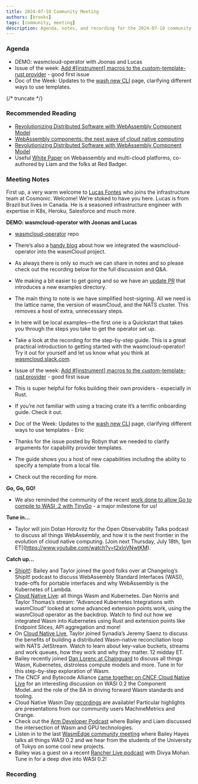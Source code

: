 ```yaml
---
title: 2024-07-10 Community Meeting
authors: [brooks]
tags: [community, meeting]
description: Agenda, notes, and recording for the 2024-07-10 community meeting
---
```



### Agenda

- DEMO: wasmcloud-operator with Joonas and Lucas
- Issue of the week: [Add #[instrument] macros to the custom-template-rust provider](https://github.com/wasmCloud/wasmCloud/issues/2402) - good first issue
- Doc of the Week: Updates to the [wash new CLI](https://wasmcloud.com/docs/cli/new) page, clarifying different ways to use templates.

{/* truncate */}

### Recommended Reading

- [Revolutionizing Distributed Software with WebAssembly Component Model](https://medium.com/wasi-articles/revolutionizing-distributed-software-with-webassembly-component-model-412574d2881a)
- [WebAssembly components: the next wave of cloud native computing ](https://www.cncf.io/blog/2024/07/09/webassembly-components-the-next-wave-of-cloud-native-computing/)
- [Revolutionizing Distributed Software with WebAssembly Component Model](https://medium.com/wasi-articles/revolutionizing-distributed-software-with-webassembly-component-model-412574d2881a)
- Useful [White Paper](http://content.red-badger.com/resources/white-paper-multi-cloud-platforms-are-here-how-webassembly-nats-and-wasmcloud-move-us-beyond-cloud) on Webassembly and multi-cloud platforms, co-authored by Liam and the folks at Red Badger.


### Meeting Notes

First up, a very warm welcome to [Lucas Fontes](https://github.com/lxfontes) who joins the infrastructure team at Cosmonic. Welcome! We’re stoked to have you here. Lucas is from Brazil but lives in Canada. He is a seasoned infrastructure engineer with expertise in K8s, Heroku, Salesforce and  much more.

**DEMO: wasmcloud-operator with Joonas and Lucas**

- [wasmcloud-operator](https://github.com/wasmCloud/wasmcloud-operator) repo
- There’s also a [handy blog](https://wasmcloud.com/blog/wasmcloud-operator-is-here) about how we integrated the wasmcloud-operator into the wasmCloud project.
- As always there is only so much we can share in notes and so please check out the recording below for the full discussion and Q&A.
- We making a bit easier to get going and so we have an [update PR](https://github.com/wasmCloud/wasmcloud-operator/pull/70) that introduces a new examples directory.
- The main thing to note is we have simplified host-signing. All we need is the lattice name, the version of wasmCloud, and the NATS cluster. This removes a host of extra, unnecessary steps.
- In here will be local examples—the first one is a Quickstart that takes you through the steps you take to get the operator set up.
- Take a look at the recording for the step-by-step guide. This is a great practical introduction to getting started with the wasmcloud-operator! Try it out for yourself and let us know what you think at [wasmcloud.slack.com](https://slack.wasmcloud.com/).

- Issue of the week: [Add #[instrument] macros to the custom-template-rust provider](https://github.com/wasmCloud/wasmCloud/issues/2402) - good first issue
- This is super helpful for folks building their own providers - especially in Rust.
- If you’re not familiar with using a tracing crate it’s a terrific onboarding guide. Check it out.

- Doc of the Week: Updates to the [wash new CLI](https://wasmcloud.com/docs/cli/new) page, clarifying different ways to use templates - Eric
- Thanks for the issue posted by Robyn that we needed to clarify arguments for capability provider templates.
- The guide shows you a host of new capabilities including the ability to specify a template from a local file.
- Check out the recording for more.

**Go, Go, GO!**

- We also reminded the community of the recent [work done to allow Go to compile to WASI .2 with TinyGo](https://wasmcloud.com/blog/compile-go-directly-to-webassembly-components-with-tinygo-and-wasi-p2) - a major milestone for us!

**Tune in…**

- Taylor will join Dotan Horovitz for the Open Observability Talks podcast to discuss all things WebAssembly, and how it is the next frontier in the evolution of cloud native computing. [Join next Thursday, July 18th, 1pm ET[(https://www.youtube.com/watch?v=t2xIoVNwtKM).

**Catch up…**

- [ShipIt!](https://changelog.com/shipit/110): Bailey and Taylor joined the good folks over at Changelog’s ShipIt! podcast to discuss WebAssembly Standard Interfaces (WASI), trade-offs for portable interfaces and why WebAssembly is the Kubernetes of Lambda.
- [Cloud Native Live](https://community.cncf.io/events/details/cncf-cncf-online-programs-presents-cloud-native-live-advanced-kubernetes-integrations-with-wasmcloud/): all things Wasm and Kubernetes. Dan Norris and Taylor Thomas’s stream: “Advanced Kubernetes Integrations with wasmCloud” looked at some advanced extension points work, using the wasmCloud operator as the backdrop. Watch to find out how we integrated Wasm into Kubernetes using Rust and extension points like Endpoint Slices, API aggregation and more!
- On [Cloud Native Live](https://community.cncf.io/events/details/cncf-cncf-online-programs-presents-cloud-native-live-advanced-nats-building-a-wasm-native-reconciliation-loop/), Taylor joined Synadia’s Jeremy Saenz to discuss the benefits of building a distributed Wasm-native reconciliation loop with NATS JetStream. Watch to learn about key-value buckets, streams and work queues, how they work and why they matter. 12 midday ET.
- Bailey recently joined [Dan Lorenc at Chainguard](https://www.linkedin.com/events/chainguardxcosmonic-wasmcloud-d7191086372173086720/about/) to discuss all things Wasm, Kubernetes, distroless compute models and more. Tune in for this step-by-step exploration of Wasm.
- The CNCF and Bytecode Alliance [came together on CNCF Cloud Native Live](https://www.youtube.com/watch?v=5Nv51foQ1mQ) for an interesting discussion on WASI 0.2 the Component Model..and the role of the BA in driving forward Wasm standards and tooling.
- Cloud Native Wasm Day [recordings](https://youtube.com/playlist?list=PLj6h78yzYM2MQteKoXxICTWiUdZYEw6RI&feature=shared) are available! Particular highlights are presentations from our community users MachineMetrics and Orange.
- Check out the [Arm Developer Podcast](https://www.youtube.com/watch?v=iDTHXGuqXAI) where Bailey and Liam discussed the intersection of Wasm and GPU technologies.
- Listen in to the last [WasmEdge community meeting](https://youtu.be/ttiE7g2Ojuk) where Bailey Hayes talks all things WASI 0.2 and we hear from the students of the University of Tokyo on some cool new projects.
- Bailey was a guest on a recent [Rancher Live podcast](https://www.youtube.com/watch?v=SPdzvL59tIA) with Divya Mohan. Tune in for a deep dive into WASI 0.2!

### Recording

<ReactPlayer url='https://www.youtube.com/watch?v=239Q_hAKqPw' controls />
